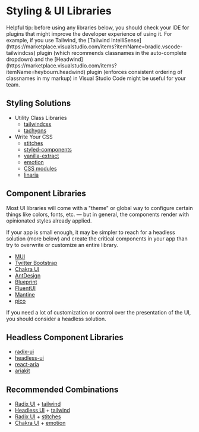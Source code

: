 
# Styling & UI Libraries

<Note>
  Helpful tip: before using any libraries below, you should check your IDE for
  plugins that might improve the developer experience of using it. For example,
  if you use Tailwind, the [Tailwind
  IntelliSense](https://marketplace.visualstudio.com/items?itemName=bradlc.vscode-tailwindcss)
  plugin (which recommends classnames in the auto-complete dropdown) and the
  [Headwind](https://marketplace.visualstudio.com/items?itemName=heybourn.headwind)
  plugin (enforces consistent ordering of classnames in my markup) in Visual
  Studio Code might be useful for your team.
</Note>

## Styling Solutions

- Utility Class Libraries
  - [tailwindcss](https://www.npmjs.com/package/tailwindcss)
  - [tachyons](https://www.npmjs.com/package/tachyons)
- Write Your CSS
  - [stitches](https://www.npmjs.com/package/@stitches/react)
  - [styled-components](https://www.npmjs.com/package/styled-components)
  - [vanilla-extract](https://www.npmjs.com/package/@vanilla-extract/css)
  - [emotion](https://www.npmjs.com/package/@emotion/css)
  - [CSS modules](https://www.npmjs.com/package/css-modules)
  - [linaria](https://www.npmjs.com/package/linaria)

## Component Libraries

Most UI libraries will come with a "theme" or global way to configure certain things like colors, fonts, etc. — but in general, the components render with opinionated styles already applied.

If your app is small enough, it may be simpler to reach for a headless solution (more below) and create the critical components in your app than try to overwrite or customize an entire library.

- [MUI](https://www.npmjs.com/package/@mui/material)
- [Twitter Bootstrap](https://www.npmjs.com/package/react-bootstrap)
- [Chakra UI](https://www.npmjs.com/package/@chakra-ui/react)
- [AntDesign](https://www.npmjs.com/package/antd)
- [Blueprint](https://www.npmjs.com/package/@blueprintjs/core/)
- [FluentUI](https://www.npmjs.com/package/@fluentui/react-components)
- [Mantine](https://www.npmjs.com/package/@mantine/core)
- [pico](https://www.npmjs.com/package/@picocss/pico)

<Note>
  If you need a lot of customization or control over the presentation of the UI,
  you should consider a headless solution.
</Note>

## Headless Component Libraries

- [radix-ui](https://www.npmjs.com/package/@radix-ui/primitive)
- [headless-ui](https://www.npmjs.com/package/@headlessui/react)
- [react-aria](https://react-spectrum.adobe.com/react-aria/)
- [ariakit](https://www.npmjs.com/package/ariakit)

## Recommended Combinations

- [Radix UI](https://www.npmjs.com/package/@radix-ui/primitive) + [tailwind](https://www.npmjs.com/package/tailwindcss)
- [Headless UI](https://www.npmjs.com/package/@headlessui/react) + [tailwind](https://www.npmjs.com/package/tailwindcss)
- [Radix UI](https://www.npmjs.com/package/@radix-ui/primitive) + [stitches](https://www.npmjs.com/package/@stitches/react)
- [Chakra UI](https://www.npmjs.com/package/@chakra-ui/react) + [emotion](https://www.npmjs.com/package/@emotion/css)
